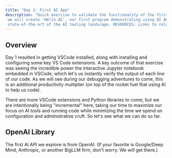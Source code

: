 ```yaml
---
title: "Day 2: First AI App"
description: "Quick exercise to validate the functionality of the first Python/AI libraries, then 
 we will create 'Hello AI', our first program demonstrating using AI APIs. SIDEBAR: Quick tour of the current 
 state-of-the-art of the AI tooling landscape. RESOURCES: Links to related articles/videos."
---
```


## Overview

Day 1 resulted in getting VSCode installed, along with installing and configuring some key 
VS Code extensions. A key outcome of that exercise was seeing the incredible power the 
interactive Jupyter notebook embedded in VSCode, which let's us instantly verify the output of
each line of our code. As we will see during our debugging adventures to come, this is an 
additional productivity multiplier (on top of the rocket fuel that using AI to help us code).

There are more VSCode extensions and Python libraries to come, but we
are intentionally being "incremental" here, taking our time to maximize our focus on AI tools 
and running code while minimizing the time we spend on configuration and administrative cruft. 
So let's see what we can do so far.

## OpenAI Library

The first AI API we explore is from OpenAI. (If your favorite is Google/Deep Mind, Anthropic, or
another BigLLM firm, don't worry. We will get there.)